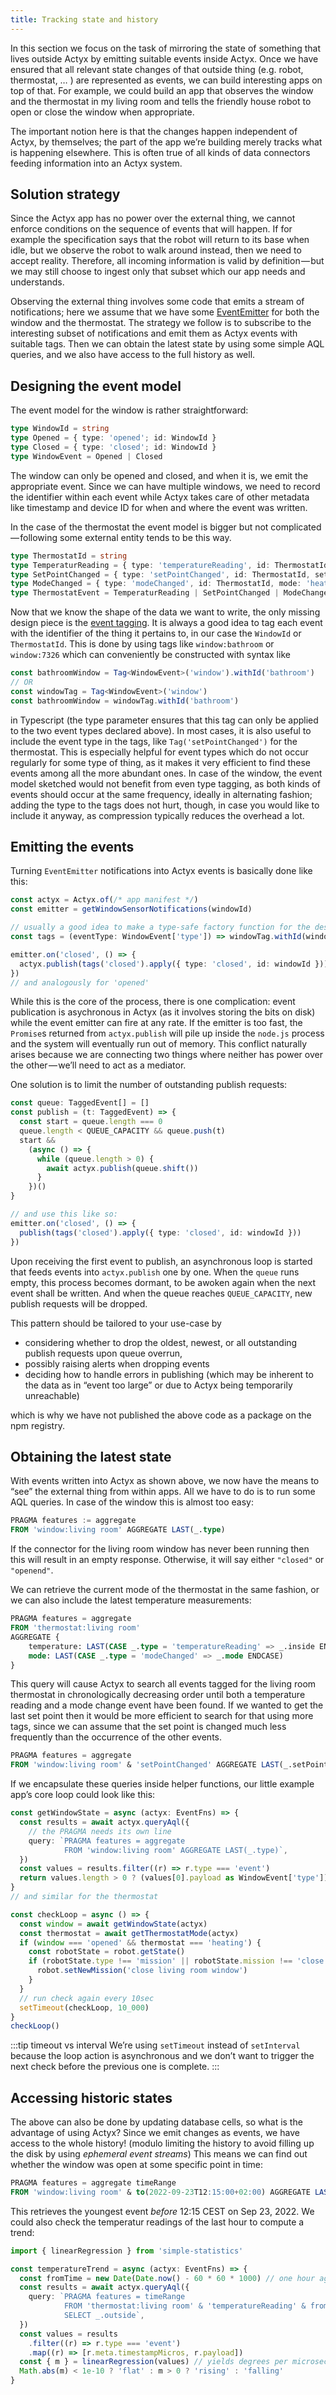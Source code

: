 ```yaml
---
title: Tracking state and history
---
```


In this section we focus on the task of mirroring the state of something that lives outside Actyx by emitting suitable events inside Actyx.
Once we have ensured that all relevant state changes of that outside thing (e.g. robot, thermostat, … ) are represented as events, we can build interesting apps on top of that.
For example, we could build an app that observes the window and the thermostat in my living room and tells the friendly house robot to open or close the window when appropriate.

The important notion here is that the changes happen independent of Actyx, by themselves; the part of the app we’re building merely tracks what is happening elsewhere.
This is often true of all kinds of data connectors feeding information into an Actyx system.

## Solution strategy

Since the Actyx app has no power over the external thing, we cannot enforce conditions on the sequence of events that will happen.
If for example the specification says that the robot will return to its base when idle, but we observe the robot to walk around instead, then we need to accept reality.
Therefore, all incoming information is valid by definition — but we may still choose to ingest only that subset which our app needs and understands.

Observing the external thing involves some code that emits a stream of notifications; here we assume that we have some [EventEmitter](https://nodejs.org/docs/latest/api/events.html#class-eventemitter) for both the window and the thermostat.
The strategy we follow is to subscribe to the interesting subset of notifications and emit them as Actyx events with suitable tags.
Then we can obtain the latest state by using some simple AQL queries, and we also have access to the full history as well.

## Designing the event model

The event model for the window is rather straightforward:

```ts
type WindowId = string
type Opened = { type: 'opened'; id: WindowId }
type Closed = { type: 'closed'; id: WindowId }
type WindowEvent = Opened | Closed
```

The window can only be opened and closed, and when it is, we emit the appropriate event.
Since we can have multiple windows, we need to record the identifier within each event while Actyx takes care of other metadata like timestamp and device ID for when and where the event was written.

In the case of the thermostat the event model is bigger but not complicated — following some external entity tends to be this way.

<!-- prettier-ignore -->
```ts
type ThermostatId = string
type TemperaturReading = { type: 'temperatureReading', id: ThermostatId, inside: number, outside: number }
type SetPointChanged = { type: 'setPointChanged', id: ThermostatId, setPoint: number }
type ModeChanged = { type: 'modeChanged', id: ThermostatId, mode: 'heating' | 'neutral' | 'cooling' }
type ThermostatEvent = TemperaturReading | SetPointChanged | ModeChanged
```

Now that we know the shape of the data we want to write, the only missing design piece is the [event tagging](../../conceptual/tags.mdx).
It is always a good idea to tag each event with the identifier of the thing it pertains to, in our case the `WindowId` or `ThermostatId`.
This is done by using tags like `window:bathroom` or `window:7326` which can conveniently be constructed with syntax like

```ts
const bathroomWindow = Tag<WindowEvent>('window').withId('bathroom')
// OR
const windowTag = Tag<WindowEvent>('window')
const bathroomWindow = windowTag.withId('bathroom')
```

in Typescript (the type parameter ensures that this tag can only be applied to the two event types declared above).
In most cases, it is also useful to include the event type in the tags, like `Tag('setPointChanged')` for the thermostat.
This is especially helpful for event types which do not occur regularly for some type of thing, as it makes it very efficient to find these events among all the more abundant ones.
In case of the window, the event model sketched would not benefit from even type tagging, as both kinds of events should occur at the same frequency, ideally in alternating fashion;
adding the type to the tags does not hurt, though, in case you would like to include it anyway, as compression typically reduces the overhead a lot.

## Emitting the events

Turning `EventEmitter` notifications into Actyx events is basically done like this:

```ts
const actyx = Actyx.of(/* app manifest */)
const emitter = getWindowSensorNotifications(windowId)

// usually a good idea to make a type-safe factory function for the designed tags
const tags = (eventType: WindowEvent['type']) => windowTag.withId(windowId).and(Tag(eventType))

emitter.on('closed', () => {
  actyx.publish(tags('closed').apply({ type: 'closed', id: windowId }))
})
// and analogously for 'opened'
```

While this is the core of the process, there is one complication: event publication is asychronous in Actyx (as it involves storing the bits on disk) while the event emitter can fire at any rate.
If the emitter is too fast, the `Promise`s returned from `actyx.publish` will pile up inside the `node.js` process and the system will eventually run out of memory.
This conflict naturally arises because we are connecting two things where neither has power over the other — we’ll need to act as a mediator.

One solution is to limit the number of outstanding publish requests:

```ts
const queue: TaggedEvent[] = []
const publish = (t: TaggedEvent) => {
  const start = queue.length === 0
  queue.length < QUEUE_CAPACITY && queue.push(t)
  start &&
    (async () => {
      while (queue.length > 0) {
        await actyx.publish(queue.shift())
      }
    })()
}

// and use this like so:
emitter.on('closed', () => {
  publish(tags('closed').apply({ type: 'closed', id: windowId }))
})
```

Upon receiving the first event to publish, an asynchronous loop is started that feeds events into `actyx.publish` one by one.
When the `queue` runs empty, this process becomes dormant, to be awoken again when the next event shall be written.
And when the queue reaches `QUEUE_CAPACITY`, new publish requests will be dropped.

This pattern should be tailored to your use-case by

- considering whether to drop the oldest, newest, or all outstanding publish requests upon queue overrun,
- possibly raising alerts when dropping events
- deciding how to handle errors in publishing (which may be inherent to the data as in “event too large” or due to Actyx being temporarily unreachable)

which is why we have not published the above code as a package on the npm registry.

## Obtaining the latest state

With events written into Actyx as shown above, we now have the means to “see” the external thing from within apps.
All we have to do is to run some AQL queries.
In case of the window this is almost too easy:

```sql
PRAGMA features := aggregate
FROM 'window:living room' AGGREGATE LAST(_.type)
```

If the connector for the living room window has never been running then this will result in an empty response.
Otherwise, it will say either `"closed"` or `"openend"`.

We can retrieve the current mode of the thermostat in the same fashion, or we can also include the latest temperature measurements:

```sql
PRAGMA features = aggregate
FROM 'thermostat:living room'
AGGREGATE {
    temperature: LAST(CASE _.type = 'temperatureReading' => _.inside ENDCASE)
    mode: LAST(CASE _.type = 'modeChanged' => _.mode ENDCASE)
}
```

This query will cause Actyx to search all events tagged for the living room thermostat in chronologically decreasing order until both a temperature reading and a mode change event have been found.
If we wanted to get the last set point then it would be more efficient to search for that using more tags, since we can assume that the set point is changed much less frequently than the occurrence of the other events.

```sql
PRAGMA features = aggregate
FROM 'window:living room' & 'setPointChanged' AGGREGATE LAST(_.setPoint)
```

If we encapsulate these queries inside helper functions, our little example app’s core loop could look like this:

```ts
const getWindowState = async (actyx: EventFns) => {
  const results = await actyx.queryAql({
    // the PRAGMA needs its own line
    query: `PRAGMA features = aggregate
            FROM 'window:living room' AGGREGATE LAST(_.type)`,
  })
  const values = results.filter((r) => r.type === 'event')
  return values.length > 0 ? (values[0].payload as WindowEvent['type']) : 'unknown'
}
// and similar for the thermostat

const checkLoop = async () => {
  const window = await getWindowState(actyx)
  const thermostat = await getThermostatMode(actyx)
  if (window === 'opened' && thermostat === 'heating') {
    const robotState = robot.getState()
    if (robotState.type !== 'mission' || robotState.mission !== 'close living room window') {
      robot.setNewMission('close living room window')
    }
  }
  // run check again every 10sec
  setTimeout(checkLoop, 10_000)
}
checkLoop()
```

:::tip timeout vs interval
We’re using `setTimeout` instead of `setInterval` because the loop action is asynchronous and we don’t want to trigger the next check before the previous one is complete.
:::

## Accessing historic states

The above can also be done by updating database cells, so what is the advantage of using Actyx?
Since we emit changes as events, we have access to the whole history!
(modulo limiting the history to avoid filling up the disk by using _ephemeral event streams_)
This means we can find out whether the window was open at some specific point in time:

```sql
PRAGMA features = aggregate timeRange
FROM 'window:living room' & to(2022-09-23T12:15:00+02:00) AGGREGATE LAST(_.type)
```

This retrieves the youngest event _before_ 12:15 CEST on Sep 23, 2022.
We could also check the temperatur readings of the last hour to compute a trend:

```ts
import { linearRegression } from 'simple-statistics'

const temperatureTrend = async (actyx: EventFns) => {
  const fromTime = new Date(Date.now() - 60 * 60 * 1000) // one hour ago
  const results = await actyx.queryAql({
    query: `PRAGMA features = timeRange
            FROM 'thermostat:living room' & 'temperatureReading' & from(${fromTime})
            SELECT _.outside`,
  })
  const values = results
    .filter((r) => r.type === 'event')
    .map((r) => [r.meta.timestampMicros, r.payload])
  const { m } = linearRegression(values) // yields degrees per microsecond
  Math.abs(m) < 1e-10 ? 'flat' : m > 0 ? 'rising' : 'falling'
}
```
